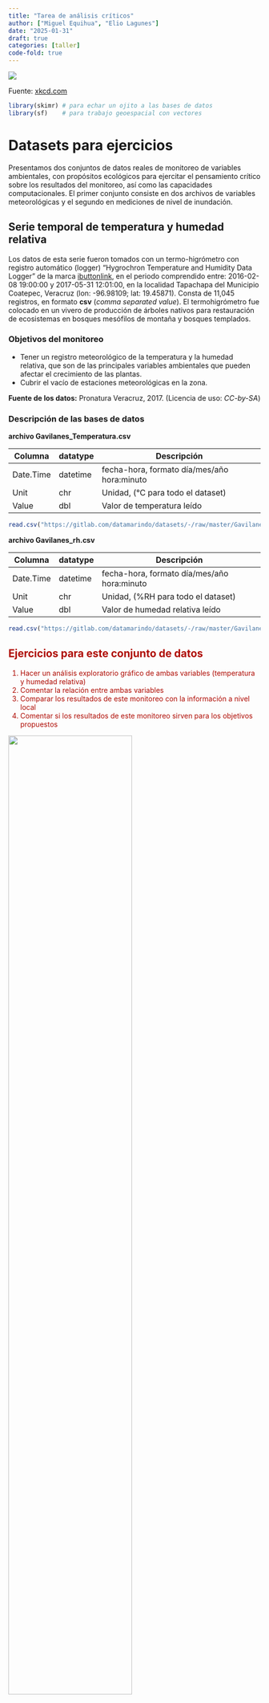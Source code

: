 ```yaml
---
title: "Tarea de análisis críticos"
author: ["Miguel Equihua", "Elio Lagunes"] 
date: "2025-01-31"
draft: true
categories: [taller]
code-fold: true
---
```


::: {layout="[[-15, 70, -15], [-15, 70, -15]]"}
![](unixexceldates.png)

Fuente: [xkcd.com](https://xkcd.com/2676/)
:::

```r
library(skimr) # para echar un ojito a las bases de datos
library(sf)    # para trabajo geoespacial con vectores
```

# Datasets para ejercicios

Presentamos dos conjuntos de datos reales de monitoreo de variables ambientales, con propósitos ecológicos para ejercitar el pensamiento crítico sobre los resultados del monitoreo, así como las capacidades computacionales. El primer conjunto consiste en dos archivos de variables meteorológicas y el segundo en mediciones de nivel de inundación.

## Serie temporal de temperatura y humedad relativa

Los datos de esta serie fueron tomados con un termo-higrómetro con registro automático (logger) "Hygrochron Temperature and Humidity Data Logger" de la marca [ibuttonlink](https://www.ibuttonlink.com/products/ds1923), en el periodo comprendido entre: 2016-02-08 19:00:00 y 2017-05-31 12:01:00, en la localidad Tapachapa del Municipio Coatepec, Veracruz (lon: -96.98109; lat: 19.45871). Consta de 11,045 registros, en formato **csv** (_comma separated value_). El termohigrómetro fue colocado en un vivero de producción de árboles nativos para restauración de ecosistemas en bosques mesófilos de montaña y bosques templados.

### Objetivos del monitoreo

-   Tener un registro meteorológico de la temperatura y la humedad relativa, que son de las principales variables ambientales que pueden afectar el crecimiento de las plantas.
-   Cubrir el vacío de estaciones meteorológicas en la zona.

**Fuente de los datos:** Pronatura Veracruz, 2017. (Licencia de uso: _CC-by-SA_)


### Descripción de las bases de datos

**archivo Gavilanes_Temperatura.csv**

| Columna   | datatype | Descripción                                 |
|-----------|----------|---------------------------------------------|
| Date.Time | datetime | fecha-hora, formato día/mes/año hora:minuto |
| Unit      | chr      | Unidad, (°C para todo el dataset)           |
| Value     | dbl      | Valor de temperatura leído                  |

```r
read.csv("https://gitlab.com/datamarindo/datasets/-/raw/master/Gavilanes_Temperatura.csv?inline=false") |> skimr::skim()
```

**archivo Gavilanes_rh.csv**

| Columna   | datatype | Descripción                                 |
|-----------|----------|---------------------------------------------|
| Date.Time | datetime | fecha-hora, formato día/mes/año hora:minuto |
| Unit      | chr      | Unidad, (%RH para todo el dataset)          |
| Value     | dbl      | Valor de humedad relativa leído             |

```r
read.csv("https://gitlab.com/datamarindo/datasets/-/raw/master/Gavilanes_rh.csv?inline=false") |> skimr::skim()
```

::: {.callout-important  style="color:#AF0C04;"}
## Ejercicios para este conjunto de datos

1.  Hacer un análisis exploratorio gráfico de ambas variables (temperatura y humedad relativa)
2.  Comentar la relación entre ambas variables
3.  Comparar los resultados de este monitoreo con la información a nivel local
4.  Comentar si los resultados de este monitoreo sirven para los objetivos propuestos
:::

::: {layout="[[-15, 70, -15],[-15, 70, -15]]"}
![](ibutton.png){width="70%"}

Ubicación del ***ibutton***
:::

## Serie espacio-temporal de nivel de inundación en el Sistema Lagunar de Alvarado, Veracruz.

Los piezómetros utilizados para este monitoreo consisten en un tubo de PVC de 2.0 a 2.1 m de largo y 2 pulgadas de diámetro, abierto por ambos lados, enterrado parado en el suelo. Cada lectura fue tomada manualmente con una cinta métrica, midiendo la diferencia del nivel del agua y la parte alta del tubo de PVC.

### Objetivos del monitoreo

-   Comparar las características hidrológicas entre zonas restauradas y manglares maduros (protección) a lo largo del tiempo, a través del monitoreo del hidroperiodo (tiempo en meses en que permanece inundada una zona) diferenciado por zonas destinadas a restauración ecológica de manglar y a protección legal de tierras (valores RE\*\*\*\*\*\* y PR\*\*\*\*\*\* de la variable `clave_punt`, respectivamente.
-   Comparación con los niveles de mareas de la red mareográfica nacional

Fuente de los datos: Pronatura Veracruz, 2017. CC-by-SA

### Descripción de las bases de datos

**archivo Gavilanes_Temperatura.csv**

| Columna    | datatype | Descripción                                                                                   |
|------------------------|------------------------|------------------------|
| clave_punt | chr      | clave del piezómetro                                                                          |
| latitud    | dbl      | latitud en grados del piezómetro                                                              |
| longitud   | dbl      | longitud en grados del piezómetro                                                             |
| predio_sit | chr      | Nombre del predio                                                                             |
| fecha      | chr      | fecha, formato día/mes/año                                                                    |
| hora       | chr      | hora de toma de muestra (solo en algunos piezómetros)                                         |
| ht_m       | dbl      | altura del piezómetro, centímetros                                                            |
| medida_cm  | dbl      | medición desde lo alto del piezómetro hasta el nivel del agua                                 |
| inundación | dbl      | nivel sobre el suelo de inundación (altura del piezómetro sobre el suelo menos la medida_cm ) |
| comentario | chr      | observaciones                                                                                 |
| geom       | geom     | coordenadas **UTM** Zona 15 N (EPSG:32615) del piezómetro                                         |

```r
read_sf("https://gitlab.com/datamarindo/datasets/-/raw/master/piezometros_pver.gpkg?inline=false") |> skimr::skim()
```

::: {.callout-important style="color:#AF0C04;"}
## Ejercicios para este set de datos

1.  Hacer un análisis exploratorio de la variable inundación
2.  Comparar la inundación entre los dos tratamientos (PRotección y REstauración)
3.  Aplicar un modelo lineal a la variable inundación, dependiente de la variable tiempo
4.  Comentar si los resultados de este monitoreo sirven para los objetivos.
5.  Comparar estos datos con información a nivel mundial
6.  *Opcional* Hacer un análisis de serie de tiempo: descomponer tendencia y estacionalidad y hacer un pronóstico
:::

::: {layout="[[-15, 70, -15]],[-15, 70, -15]]"}
![](piezos.png)

Ubicación de los piezómetros en el Sistema Lagunar de Alvarado
:::
